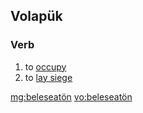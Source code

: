 ==Volapük==

===Verb===
{{head|vo|verb}}

# to [[occupy]]
# to [[lay siege]]

[[mg:beleseatön]]
[[vo:beleseatön]]